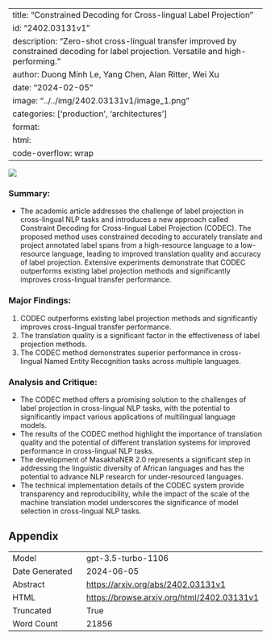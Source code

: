 
---
title: "Constrained Decoding for Cross-lingual Label Projection"
id: "2402.03131v1"
description: "Zero-shot cross-lingual transfer improved by constrained decoding for label projection. Versatile and high-performing."
author: Duong Minh Le, Yang Chen, Alan Ritter, Wei Xu
date: "2024-02-05"
image: "../../img/2402.03131v1/image_1.png"
categories: ['production', 'architectures']
format:
  html:
    code-overflow: wrap
---

![](../../img/2402.03131v1/image_1.png)

### Summary:
- The academic article addresses the challenge of label projection in cross-lingual NLP tasks and introduces a new approach called Constraint Decoding for Cross-lingual Label Projection (CODEC). The proposed method uses constrained decoding to accurately translate and project annotated label spans from a high-resource language to a low-resource language, leading to improved translation quality and accuracy of label projection. Extensive experiments demonstrate that CODEC outperforms existing label projection methods and significantly improves cross-lingual transfer performance.

### Major Findings:
1. CODEC outperforms existing label projection methods and significantly improves cross-lingual transfer performance.
2. The translation quality is a significant factor in the effectiveness of label projection methods.
3. The CODEC method demonstrates superior performance in cross-lingual Named Entity Recognition tasks across multiple languages.

### Analysis and Critique:
- The CODEC method offers a promising solution to the challenges of label projection in cross-lingual NLP tasks, with the potential to significantly impact various applications of multilingual language models.
- The results of the CODEC method highlight the importance of translation quality and the potential of different translation systems for improved performance in cross-lingual NLP tasks.
- The development of MasakhaNER 2.0 represents a significant step in addressing the linguistic diversity of African languages and has the potential to advance NLP research for under-resourced languages.
- The technical implementation details of the CODEC system provide transparency and reproducibility, while the impact of the scale of the machine translation model underscores the significance of model selection in cross-lingual NLP tasks.

## Appendix

|          |          |
|----------|----------|
| Model     | gpt-3.5-turbo-1106       |
| Date Generated     | 2024-06-05       |
| Abstract | [https://arxiv.org/abs/2402.03131v1](https://arxiv.org/abs/2402.03131v1)        |
| HTML     | [https://browse.arxiv.org/html/2402.03131v1](https://browse.arxiv.org/html/2402.03131v1)       |
| Truncated       | True       |
| Word Count       | 21856       |